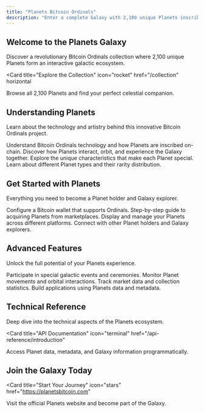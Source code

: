 ```yaml
---
title: "Planets Bitcoin Ordinals"
description: "Enter a complete Galaxy with 2,100 unique Planets inscribed on Bitcoin"
---
```


## Welcome to the Planets Galaxy
Discover a revolutionary Bitcoin Ordinals collection where 2,100 unique Planets form an interactive galactic ecosystem.

<Card
  title="Explore the Collection"
  icon="rocket"
  href="/collection"
  horizontal
>
  Browse all 2,100 Planets and find your perfect celestial companion.
</Card>

## Understanding Planets
Learn about the technology and artistry behind this innovative Bitcoin Ordinals project.

<Columns cols={2}>
  <Card
    title="What are Ordinals?"
    icon="bitcoin"
    href="/fundamentals/ordinals"
  >
    Understand Bitcoin Ordinals technology and how Planets are inscribed on-chain.
  </Card>
  <Card
    title="Galaxy Mechanics"
    icon="globe"
    href="/fundamentals/galaxy"
  >
    Discover how Planets interact, orbit, and experience the Galaxy together.
  </Card>
  <Card
    title="Planet Properties"
    icon="planet-ringed"
    href="/fundamentals/properties"
  >
    Explore the unique characteristics that make each Planet special.
  </Card>
  <Card
    title="Rarity Guide"
    icon="gem"
    href="/fundamentals/rarity"
  >
    Learn about different Planet types and their rarity distribution.
  </Card>
</Columns>

## Get Started with Planets
Everything you need to become a Planet holder and Galaxy explorer.

<Columns cols={2}>
  <Card
    title="Setup Your Wallet"
    icon="wallet"
    href="/getting-started/wallet"
  >
    Configure a Bitcoin wallet that supports Ordinals.
  </Card>
  <Card
    title="Buy Your First Planet"
    icon="shopping-cart"
    href="/getting-started/purchasing"
  >
    Step-by-step guide to acquiring Planets from marketplaces.
  </Card>
  <Card
    title="View Your Collection"
    icon="eye"
    href="/getting-started/viewing"
  >
    Display and manage your Planets across different platforms.
  </Card>
  <Card
    title="Join the Community"
    icon="users"
    href="/getting-started/community"
  >
    Connect with other Planet holders and Galaxy explorers.
  </Card>
</Columns>

## Advanced Features
Unlock the full potential of your Planets experience.

<Columns cols={2}>
  <Card
    title="Galaxy Events"
    icon="calendar-star"
    href="/advanced/events"
  >
    Participate in special galactic events and ceremonies.
  </Card>
  <Card
    title="Orbit Tracking"
    icon="satellite"
    href="/advanced/orbits"
  >
    Monitor Planet movements and orbital interactions.
  </Card>
  <Card
    title="Planet Analytics"
    icon="chart-line"
    href="/advanced/analytics"
  >
    Track market data and collection statistics.
  </Card>
  <Card
    title="Developer Tools"
    icon="code"
    href="/advanced/developers"
  >
    Build applications using Planets data and metadata.
  </Card>
</Columns>

## Technical Reference
Deep dive into the technical aspects of the Planets ecosystem.

<Card
  title="API Documentation"
  icon="terminal"
  href="/api-reference/introduction"
>
  Access Planet data, metadata, and Galaxy information programmatically.
</Card>

## Join the Galaxy Today
<Card
  title="Start Your Journey"
  icon="stars"
  href="https://planetsbitcoin.com"
>
  Visit the official Planets website and become part of the Galaxy.
</Card>